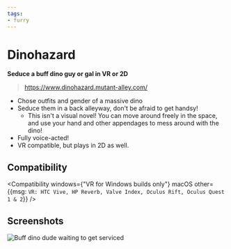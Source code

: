 ```yaml
---
tags:
- furry
---
```


# Dinohazard
**Seduce a buff dino guy or gal in VR or 2D**

> https://www.dinohazard.mutant-alley.com/

  - Chose outfits and gender of a massive dino
  - Seduce them in a back alleyway, don't be afraid to get handsy!
    - This isn't a visual novel! You can move around freely in the space, and use your hand and other appendages to mess around with the dino!
  - Fully voice-acted!
  - VR compatible, but plays in 2D as well.

## Compatibility

<Compatibility windows={"VR for Windows builds only"} macOS other={{msg: `VR: HTC Vive, HP Reverb, Valve Index, Oculus Rift, Oculus Quest 1 & 2`}} />

## Screenshots

![Buff dino dude waiting to get serviced](img/dino.png)

